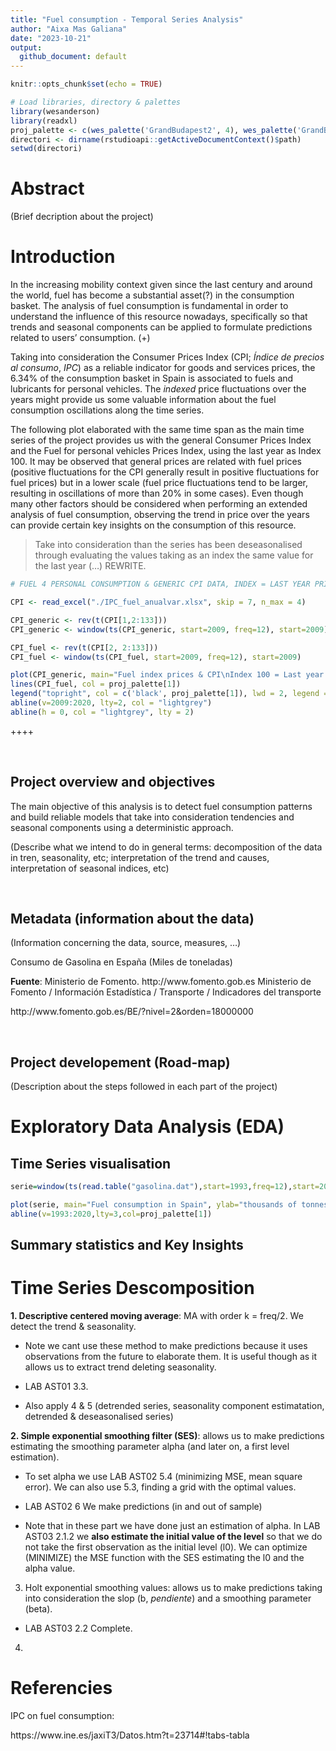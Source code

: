 ```yaml
---
title: "Fuel consumption - Temporal Series Analysis"
author: "Aixa Mas Galiana"
date: "2023-10-21"
output:
  github_document: default
---
```


```r
knitr::opts_chunk$set(echo = TRUE)
```

```r
# Load libraries, directory & palettes
library(wesanderson)
library(readxl)
proj_palette <- c(wes_palette('GrandBudapest2', 4), wes_palette('GrandBudapest1', 4))
directori <- dirname(rstudioapi::getActiveDocumentContext()$path)
setwd(directori)
```

# Abstract

(Brief decription about the project)

\newpage

# Introduction

In the increasing mobility context given since the last century and around the world, fuel has become a substantial asset(?) in the consumption basket. The analysis of fuel consumption is fundamental in order to understand the influence of this resource nowadays, specifically so that trends and seasonal components can be applied to formulate predictions related to users' consumption.  (+)

Taking into consideration the Consumer Prices Index (CPI; *Índice de precios al consumo*, *IPC*) as a reliable indicator for goods and services prices, the 6.34% of the consumption basket in Spain is associated to fuels and lubricants for personal vehicles. The *indexed* price fluctuations over the years might provide us some valuable information about the fuel consumption oscillations along the time series. 

The following plot elaborated with the same time span as the main time series of the project provides us with the general Consumer Prices Index and the Fuel for personal vehicles Prices Index, using the last year as Index 100. It may be observed that general prices are related with fuel prices (positive fluctuations for the CPI generally result in positive fluctuations for fuel prices) but in a lower scale (fuel price fluctuations tend to be larger, resulting in oscillations of more than 20% in some cases). Even though many other factors should be considered when performing an extended analysis of fuel consumption, observing the trend in price over the years can provide certain key insights on the consumption of this resource. 

> Take into consideration than the series has been deseasonalised through evaluating the values taking as an index the same value for the last year (...) REWRITE.

```r
# FUEL 4 PERSONAL CONSUMPTION & GENERIC CPI DATA, INDEX = LAST YEAR PRICE

CPI <- read_excel("./IPC_fuel_anualvar.xlsx", skip = 7, n_max = 4)

CPI_generic <- rev(t(CPI[1,2:133]))
CPI_generic <- window(ts(CPI_generic, start=2009, freq=12), start=2009)

CPI_fuel <- rev(t(CPI[2, 2:133]))
CPI_fuel <- window(ts(CPI_fuel, start=2009, freq=12), start=2009)

plot(CPI_generic, main="Fuel index prices & CPI\nIndex 100 = Last year data", ylab="Index", lwd = 1.5, ylim = c(-30, 35))
lines(CPI_fuel, col = proj_palette[1])
legend("topright", col = c('black', proj_palette[1]), lwd = 2, legend = c('Consumer Price Index (CPI)', 'Fuel for personal consumption Prices Index'), cex = 0.8)
abline(v=2009:2020, lty=2, col = "lightgrey")
abline(h = 0, col = "lightgrey", lty = 2)
```


++++


\ 

## Project overview and objectives

The main objective of this analysis is to detect fuel consumption patterns and build reliable models that take into consideration tendencies and seasonal components using a deterministic approach. 

(Describe what we intend to do in general terms: decomposition of the data in tren, seasonality, etc; interpretation of the trend and causes, interpretation of seasonal indices, etc)

\ 

## Metadata (information about the data)

(Information concerning the data, source, measures, ...)

Consumo de Gasolina en España (Miles de toneladas)

**Fuente**: Ministerio de Fomento. http://www.fomento.gob.es Ministerio de Fomento / Información Estadística / Transporte / Indicadores del transporte

http://www.fomento.gob.es/BE/?nivel=2&orden=18000000

\ 

## Project developement (Road-map)

(Description about the steps followed in each part of the project)


\newpage

# Exploratory Data Analysis (EDA)

## Time Series visualisation

```r
serie=window(ts(read.table("gasolina.dat"),start=1993,freq=12),start=2009)

plot(serie, main="Fuel consumption in Spain", ylab="thousands of tonnes")
abline(v=1993:2020,lty=3,col=proj_palette[1])
```

## Summary statistics and Key Insights

\newpage

# Time Series Descomposition


**1. Descriptive centered moving average**: MA with order k = freq/2. We detect the trend & seasonality. 

  - Note we cant use these method to make predictions because it uses observations from the future to elaborate them. It is useful though as it allows us to extract trend deleting seasonality. 

  - LAB AST01 3.3. 
  
  - Also apply 4 & 5 (detrended series, seasonality component estimatation, detrended & deseasonalised series)


**2. Simple exponential smoothing filter (SES)**: allows us to make predictions estimating the smoothing parameter alpha (and later on, a first level estimation).

  - To set alpha we use LAB AST02 5.4 (minimizing MSE, mean square error). We can also use 5.3, finding a grid with the optimal values.
  
  - LAB AST02 6 We make predictions (in and out of sample) 
  
  - Note that in these part we have done just an estimation of alpha. In LAB AST03 2.1.2 we **also estimate the initial value of the level** so that we do not take the first observation as the initial level (l0). We can optimize (MINIMIZE) the MSE function with the SES estimating the l0 and the alpha value. 
  

3. Holt exponential smoothing values: allows us to make predictions taking into consideration the slop (b, *pendiente*) and a smoothing parameter (beta).  

  - LAB AST03 2.2 Complete.
  

4. 
  
  
  


\newpage



# Referencies

IPC on fuel consumption:

https://www.ine.es/jaxiT3/Datos.htm?t=23714#!tabs-tabla





